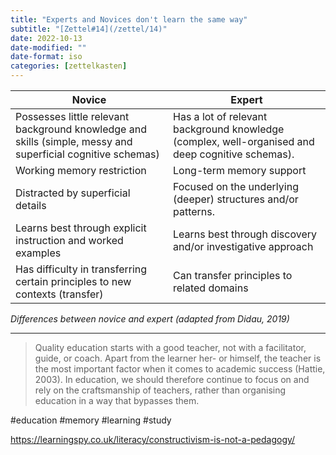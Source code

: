 ```yaml
---
title: "Experts and Novices don't learn the same way"
subtitle: "[Zettel#14](/zettel/14)"
date: 2022-10-13
date-modified: ""
date-format: iso
categories: [zettelkasten]
---
```

| Novice   | Expert   |
|---|---|
| Possesses little relevant background knowledge and skills (simple, messy and superficial cognitive schemas)    | Has a lot of relevant background knowledge (complex, well-organised and deep cognitive schemas).  |
| Working memory restriction   | Long-term memory support  |
| Distracted by superficial details   | Focused on the underlying (deeper) structures and/or patterns.   |
| Learns best through explicit instruction and worked examples  | Learns best through discovery and/or investigative approach  |
| Has difficulty in transferring certain principles to new contexts (transfer)   | Can transfer principles to related domains    |

*Differences between novice and expert (adapted from Didau, 2019)*

___
> Quality education starts with a good teacher, not with a facilitator, guide, or coach. Apart from the learner her- or himself, the teacher is the most important factor when it comes to academic success (Hattie, 2003). In education, we should therefore continue to focus on and rely on the craftsmanship of teachers, rather than organising education in a way that bypasses them.

#education #memory #learning #study

<https://learningspy.co.uk/literacy/constructivism-is-not-a-pedagogy/>
